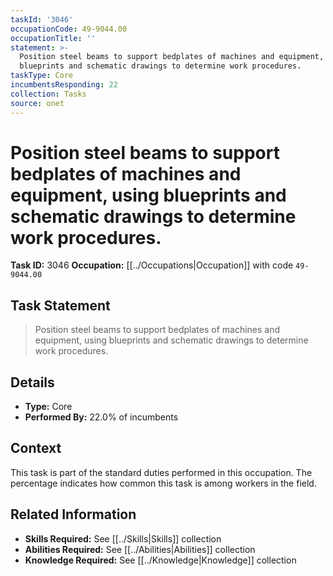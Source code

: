 ```yaml
---
taskId: '3046'
occupationCode: 49-9044.00
occupationTitle: ''
statement: >-
  Position steel beams to support bedplates of machines and equipment, using
  blueprints and schematic drawings to determine work procedures.
taskType: Core
incumbentsResponding: 22
collection: Tasks
source: onet
---
```

# Position steel beams to support bedplates of machines and equipment, using blueprints and schematic drawings to determine work procedures.

**Task ID:** 3046
**Occupation:** [[../Occupations|Occupation]] with code `49-9044.00`

## Task Statement

> Position steel beams to support bedplates of machines and equipment, using blueprints and schematic drawings to determine work procedures.

## Details

- **Type:** Core
- **Performed By:** 22.0% of incumbents

## Context

This task is part of the standard duties performed in this occupation. The percentage indicates how common this task is among workers in the field.

## Related Information

- **Skills Required:** See [[../Skills|Skills]] collection
- **Abilities Required:** See [[../Abilities|Abilities]] collection
- **Knowledge Required:** See [[../Knowledge|Knowledge]] collection
